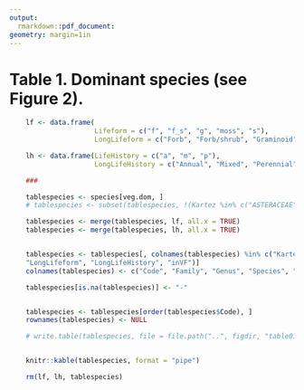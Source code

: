 ```yaml
---
output:
  rmarkdown::pdf_document:
geometry: margin=1in
---
```


# Table 1. Dominant species (see Figure 2).

```r

    lf <- data.frame(
                     Lifeform = c("f", "f_s", "g", "moss", "s"),
                     LongLifeform = c("Forb", "Forb/shrub", "Graminoid", "Moss", "Shrub"))

    lh <- data.frame(LifeHistory = c("a", "m", "p"), 
                     LongLifeHistory = c("Annual", "Mixed", "Perennial"))

    ###

    tablespecies <- species[veg.dom, ]
    # tablespecies <- subset(tablespecies, !(Kartez %in% c("ASTERACEAE", "BROMU")))

    tablespecies <- merge(tablespecies, lf, all.x = TRUE)
    tablespecies <- merge(tablespecies, lh, all.x = TRUE)


    tablespecies <- tablespecies[, colnames(tablespecies) %in% c("Kartez", "Family", "Genus", "Species",
    "LongLifeform", "LongLifeHistory", "inVF")]
    colnames(tablespecies) <- c("Code", "Family", "Genus", "Species", "Lifeform", "LifeHistory")

    tablespecies[is.na(tablespecies)] <- "-"


    tablespecies <- tablespecies[order(tablespecies$Code), ]
    rownames(tablespecies) <- NULL

    # write.table(tablespecies, file = file.path("..", figdir, "table01_species.csv"), row.names = FALSE, sep = ",")


    knitr::kable(tablespecies, format = "pipe")

    rm(lf, lh, tablespecies)

```

